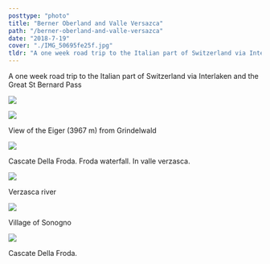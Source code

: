 ```yaml
---
posttype: "photo"
title: "Berner Oberland and Valle Versazca"
path: "/berner-oberland-and-valle-versazca"
date: "2018-7-19"
cover: "./IMG_50695fe25f.jpg"
tldr: "A one week road trip to the Italian part of Switzerland via Interlaken and the Great St Bernard Pass"
---
```



A one week road trip to the Italian part of Switzerland via Interlaken and the Great St Bernard Pass 

![](./IMG_3f29711040.jpg)

![](./IMG_50695fe25f.jpg)

View of the Eiger (3967 m) from Grindelwald

![](./IMG_1537c53de9.jpg)

Cascate Della Froda. Froda waterfall. In valle verzasca.

![](./IMG_3fd45b400d.jpg)

Verzasca river

![](./IMG_5fc8cb441a.jpg)

Village of Sonogno

![](./IMG_4390477f63.jpg)

Cascate Della Froda.